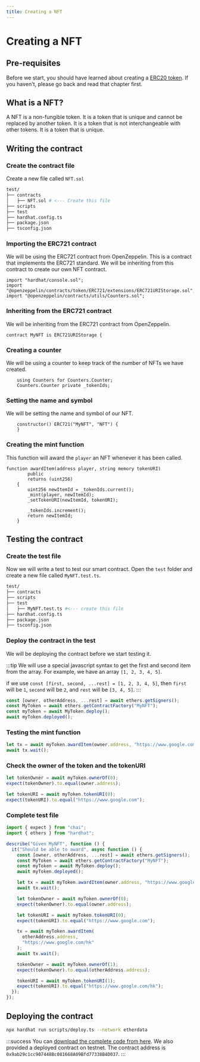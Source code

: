 ```yaml
---
title: Creating a NFT
---
```



# Creating a NFT

## Pre-requisites

Before we start, you should have learned about creating a [ERC20 token](/Chapter3/token).
If you haven't, please go back and read that chapter first.

## What is a NFT?

A NFT is a non-fungible token. It is a token that is unique and cannot be replaced by another token. It is a token that is not interchangeable with other tokens. It is a token that is unique.

## Writing the contract

### Create the contract file

Create a new file called `NFT.sol`

```bash {3}
test/
├── contracts
│   ├── NFT.sol # <--- Create this file
├── scripts
├── test
├── hardhat.config.ts
├── package.json
├── tsconfig.json
```

### Importing the ERC721 contract

We will be using the ERC721 contract from OpenZeppelin.
This is a contract that implements the ERC721 standard.
We will be inheriting from this contract to create our own NFT contract.

```solidity {2}
import "hardhat/console.sol";
import "@openzeppelin/contracts/token/ERC721/extensions/ERC721URIStorage.sol";
import "@openzeppelin/contracts/utils/Counters.sol";
```

### Inheriting from the ERC721 contract

We will be inheriting from the ERC721 contract from OpenZeppelin.

```solidity
contract MyNFT is ERC721URIStorage {
```

### Creating a counter

We will be using a counter to keep track of the number of NFTs we have created.

```solidity {2}
    using Counters for Counters.Counter;
    Counters.Counter private _tokenIds;
```

### Setting the name and symbol

We will be setting the name and symbol of our NFT.

```solidity {2}
    constructor() ERC721("MyNFT", "NFT") {
    }
```

### Creating the mint function

This function will award the `player` an NFT whenever it has been called.

```solidity {6}
function awardItem(address player, string memory tokenURI)
        public
        returns (uint256)
    {
        uint256 newItemId = _tokenIds.current();
        _mint(player, newItemId);
        _setTokenURI(newItemId, tokenURI);

        _tokenIds.increment();
        return newItemId;
    }
```

## Testing the contract

### Create the test file

Now we will write a test to test our smart contract.
Open the `test` folder and create a new file called `MyNFT.test.ts`.

```bash {5}
test/
├── contracts
├── scripts
├── test
│   ├── MyNFT.test.ts #<--- create this file
├── hardhat.config.ts
├── package.json
├── tsconfig.json
```

### Deploy the contract in the test

We will be deploying the contract before we start testing it.

:::tip
We will use a special javascript syntax to get the first and second item from the array.
For example, we have an array `[1, 2, 3, 4, 5]`.

if we use `const [first, second, ...rest] = [1, 2, 3, 4, 5]`, then `first` will be `1`, `second` will be `2`, and `rest` will be `[3, 4, 5]`.
:::

```typescript {1}
const [owner, otherAddress, ...rest] = await ethers.getSigners();
const MyToken = await ethers.getContractFactory("MyNFT");
const myToken = await MyToken.deploy();
await myToken.deployed();
```

### Testing the mint function

```typescript
let tx = await myToken.awardItem(owner.address, "https://www.google.com");
await tx.wait();
```

### Check the owner of the token and the tokenURI

```typescript
let tokenOwner = await myToken.ownerOf(0);
expect(tokenOwner).to.equal(owner.address);

let tokenURI = await myToken.tokenURI(0);
expect(tokenURI).to.equal("https://www.google.com");
```

### Complete test file

```typescript
import { expect } from "chai";
import { ethers } from "hardhat";

describe("Given MyNFT", function () {
  it("Should be able to award", async function () {
    const [owner, otherAddress, ...rest] = await ethers.getSigners();
    const MyToken = await ethers.getContractFactory("MyNFT");
    const myToken = await MyToken.deploy();
    await myToken.deployed();

    let tx = await myToken.awardItem(owner.address, "https://www.google.com");
    await tx.wait();

    let tokenOwner = await myToken.ownerOf(0);
    expect(tokenOwner).to.equal(owner.address);

    let tokenURI = await myToken.tokenURI(0);
    expect(tokenURI).to.equal("https://www.google.com");

    tx = await myToken.awardItem(
      otherAddress.address,
      "https://www.google.com/hk"
    );
    await tx.wait();

    tokenOwner = await myToken.ownerOf(1);
    expect(tokenOwner).to.equal(otherAddress.address);

    tokenURI = await myToken.tokenURI(1);
    expect(tokenURI).to.equal("https://www.google.com/hk");
  });
});
```

<TestContract />

## Deploying the contract

```bash
npx hardhat run scripts/deploy.ts --network etherdata
```

:::success
You can [download the complete code from here](https://files.etdchain.net/simple_nft.zip).
We also provided a deployed contract on testnet. The contract address is `0x9ab29c1cc907448Bc081668A09Bfd77338B4D037`.
:::

